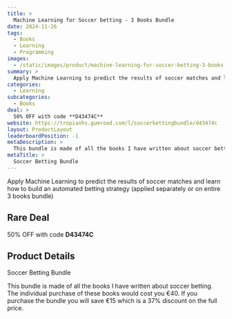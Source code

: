 ```yaml
---
title: >
  Machine Learning for Soccer betting - 3 Books Bundle
date: 2024-11-26
tags:
  - Books
  - Learning
  - Programming
images:
  - /static/images/product/machine-learning-for-soccer-betting-3-books-bundle/og-image.png
summary: >
  Apply Machine Learning to predict the results of soccer matches and learn how to build an automated betting strategy (applied separately or on entire 3 books bundle)
categories:
  - Learning
subcategories:
  - Books
deal: >
  50% OFF with code **D43474C**
website: https://tropianhs.gumroad.com/l/soccerbettingbundle/d43474c
layout: ProductLayout
leaderboardPosition: -1
metaDescription: >
  This bundle is made of all the books I have written about soccer betting. The individual purchase of these books would cost you €40. If you purchase the bundle you will save €15 which is a 37% discount on the full price.
metaTitle: >
  Soccer Betting Bundle
---
```

Apply Machine Learning to predict the results of soccer matches and learn how to build an automated betting strategy (applied separately or on entire 3 books bundle)

## Rare Deal

50% OFF with code **D43474C**

## Product Details

Soccer Betting Bundle

This bundle is made of all the books I have written about soccer betting. The individual purchase of these books would cost you €40. If you purchase the bundle you will save €15 which is a 37% discount on the full price.
